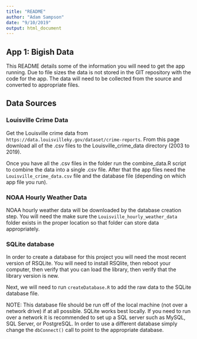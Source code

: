 ---
title: "README"
author: "Adam Sampson"
date: "9/10/2019"
output: html_document
---

## App 1: Bigish Data

This README details some of the information you will need to get the app running. Due to file sizes the data is not stored in the GIT repository with the code for the app. The data will need to be collected from the source and converted to appropriate files.

## Data Sources

### Louisville Crime Data

Get the Louisville crime data from `https://data.louisvilleky.gov/dataset/crime-reports`. From this page download all of the .csv files to the Louisville_crime_data directory (2003 to 2019). 

Once you have all the .csv files in the folder run the combine_data.R script to combine the data into a single .csv file. After that the app files need the `Louisville_crime_data.csv` file and the database file (depending on which app file you run).

### NOAA Hourly Weather Data

NOAA hourly weather data will be downloaded by the database creation step. You will need the make sure the `Louisville_hourly_weather_data` folder exists in the proper location so that folder can store data appropriately. 

### SQLite database

In order to create a database for this project you will need the most recent version of RSQLite. You will need to install RSQlite, then reboot your computer, then verify that you can load the library, then verify that the library version is new.

Next, we will need to run `createDatabase.R` to add the raw data to the SQLite database file. 

NOTE: This database file should be run off of the local machine (not over a network drive) if at all possible. SQLite works best locally. If you need to run over a network it is recommended to set up a SQL server such as MySQL, SQL Server, or PostgreSQL. In order to use a different database simply change the `dbConnect()` call to point to the appropriate database.

